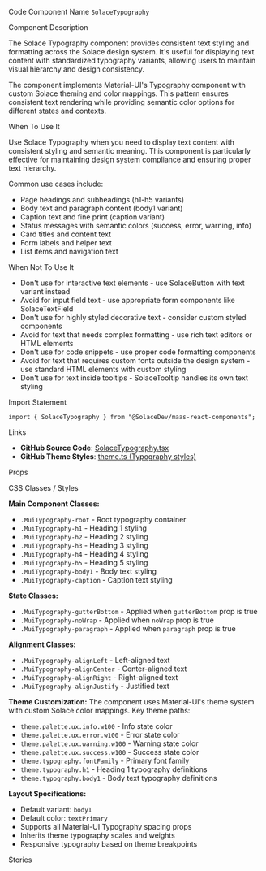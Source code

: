 
<Meta of={SolaceTypographyStories} />

<Title>Solace Typography</Title>

<Description of={SolaceTypographyStories} />

<Subtitle>Code Component Name</Subtitle>
`SolaceTypography`

<Subtitle>Component Description</Subtitle>

The Solace Typography component provides consistent text styling and formatting across the Solace design system. It's useful for displaying text content with standardized typography variants, allowing users to maintain visual hierarchy and design consistency.

The component implements Material-UI's Typography component with custom Solace theming and color mappings. This pattern ensures consistent text rendering while providing semantic color options for different states and contexts.

<Subtitle>When To Use It</Subtitle>

Use Solace Typography when you need to display text content with consistent styling and semantic meaning. This component is particularly effective for maintaining design system compliance and ensuring proper text hierarchy.

Common use cases include:

- Page headings and subheadings (h1-h5 variants)
- Body text and paragraph content (body1 variant)
- Caption text and fine print (caption variant)
- Status messages with semantic colors (success, error, warning, info)
- Card titles and content text
- Form labels and helper text
- List items and navigation text

<Subtitle>When Not To Use It</Subtitle>

- Don't use for interactive text elements - use SolaceButton with text variant instead
- Avoid for input field text - use appropriate form components like SolaceTextField
- Don't use for highly styled decorative text - consider custom styled components
- Avoid for text that needs complex formatting - use rich text editors or HTML elements
- Don't use for code snippets - use proper code formatting components
- Avoid for text that requires custom fonts outside the design system - use standard HTML elements with custom styling
- Don't use for text inside tooltips - SolaceTooltip handles its own text styling

<Subtitle>Import Statement</Subtitle>

```tsx
import { SolaceTypography } from "@SolaceDev/maas-react-components";
```

<Subtitle>Links</Subtitle>

- **GitHub Source Code**: [SolaceTypography.tsx](https://github.com/SolaceDev/maas-react-components/blob/main/src/components/SolaceTypography.tsx)
- **GitHub Theme Styles**: <a href="https://github.com/SolaceDev/maas-react-components/blob/main/src/resources/theme.ts#:~:text=Typography" target="_blank">theme.ts (Typography styles)</a>

<Subtitle>Props</Subtitle>

<ArgTypes of={SolaceTypographyStories} />

<Subtitle>CSS Classes / Styles</Subtitle>

**Main Component Classes:**

- `.MuiTypography-root` - Root typography container
- `.MuiTypography-h1` - Heading 1 styling
- `.MuiTypography-h2` - Heading 2 styling
- `.MuiTypography-h3` - Heading 3 styling
- `.MuiTypography-h4` - Heading 4 styling
- `.MuiTypography-h5` - Heading 5 styling
- `.MuiTypography-body1` - Body text styling
- `.MuiTypography-caption` - Caption text styling

**State Classes:**

- `.MuiTypography-gutterBottom` - Applied when `gutterBottom` prop is true
- `.MuiTypography-noWrap` - Applied when `noWrap` prop is true
- `.MuiTypography-paragraph` - Applied when `paragraph` prop is true

**Alignment Classes:**

- `.MuiTypography-alignLeft` - Left-aligned text
- `.MuiTypography-alignCenter` - Center-aligned text
- `.MuiTypography-alignRight` - Right-aligned text
- `.MuiTypography-alignJustify` - Justified text

**Theme Customization:**
The component uses Material-UI's theme system with custom Solace color mappings. Key theme paths:

- `theme.palette.ux.info.w100` - Info state color
- `theme.palette.ux.error.w100` - Error state color
- `theme.palette.ux.warning.w100` - Warning state color
- `theme.palette.ux.success.w100` - Success state color
- `theme.typography.fontFamily` - Primary font family
- `theme.typography.h1` - Heading 1 typography definitions
- `theme.typography.body1` - Body text typography definitions

**Layout Specifications:**

- Default variant: `body1`
- Default color: `textPrimary`
- Supports all Material-UI Typography spacing props
- Inherits theme typography scales and weights
- Responsive typography based on theme breakpoints

<Subtitle>Stories</Subtitle>

<CustomStories />
